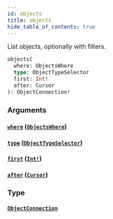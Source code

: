 ```yaml
---
id: objects
title: objects
hide_table_of_contents: true
---
```



List objects, optionally with filters.

```graphql
objects(
  where: ObjectsWhere
  type: ObjectTypeSelector
  first: Int!
  after: Cursor
): ObjectConnection!
```


### Arguments

#### [`where`](#) ([`ObjectsWhere`](/docs/directory-guide/graphql/reference/schema/inputs/objects-where))




#### [`type`](#) ([`ObjectTypeSelector`](/docs/directory-guide/graphql/reference/schema/inputs/object-type-selector))




#### [`first`](#) ([`Int!`](/docs/directory-guide/graphql/reference/schema/scalars/int))




#### [`after`](#) ([`Cursor`](/docs/directory-guide/graphql/reference/schema/scalars/cursor))




### Type

#### [`ObjectConnection`](/docs/directory-guide/graphql/reference/schema/objects/object-connection)






